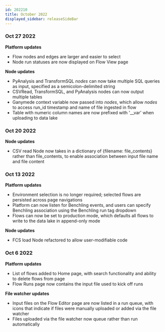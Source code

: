 ```yaml
---
id: 202210
title: October 2022
displayed_sidebar: releaseSideBar
---
```



### Oct 27 2022

**Platform updates**
- Flow nodes and edges are larger and easier to select
- Node run statuses are now displayed on Flow View page

**Node updates**
- PyAnalysis and TransformSQL _nodes_ can now take multiple SQL queries as input, specified as a semicolon-delimited string
- CSVRead, TransformSQL, and PyAnalysis nodes can now output multiple tables
- Ganymede context variable now passed into _nodes_, which allow _nodes_ to access run_id timestamp and name of file ingested in flow
- Table with numeric column names are now prefixed with '__var' when uploading to data lake

### Oct 20 2022

**Node updates**
- CSV read Node now takes in a dictionary of \{filename: file_contents\} rather than file_contents, to enable association between input file name and file content

### Oct 13 2022

**Platform updates**
- Environment selection is no longer required; selected flows are persisted across page navigations
- Platform can now listen for Benchling events, and users can specify Benchling association using the Benchling run tag dropdown
- Flows can now be set to production mode, which defaults all flows to write to the data lake in append-only mode

**Node updates**
- FCS load Node refactored to allow user-modifiable code

### Oct 6 2022

**Platform updates**
- List of flows added to Home page, with search functionality and ability to delete flows from page
- Flow Runs page now contains the input file used to kick off runs

**File watcher updates**
- Input files on the Flow Editor page are now listed in a run queue, with icons that indicate if files were manually uploaded or added via the file watcher
- Files uploaded via the file watcher now queue rather than run automatically
